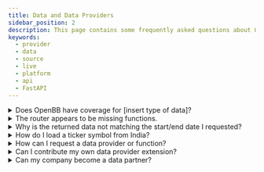 ```yaml
---
title: Data and Data Providers
sidebar_position: 2
description: This page contains some frequently asked questions about OpenBB data and providers.
keywords:
  - provider
  - data
  - source
  - live
  - platform
  - api
  - FastAPI
---
```



<HeadTitle title="Data Providers FAQ - FAQs | OpenBB Platform Docs" />

<details>
<summary mdxType="summary">Does OpenBB have coverage for [insert type of data]?</summary>

Equity market coverage will vary by provider and subscription status with them. It is common for free tiers to be US-listings only.

You can find all data models [here](/platform/data_models), or the [Reference](/platform/reference) page of endpoints.

If the type of data you are looking for is not listed there, send us a [feature request](https://openbb.co/request-a-feature) telling us about your use case.

</details>

<details>
<summary mdxType="summary">The router appears to be missing functions.</summary>

The router populates itself from the installed extensions.

For example, if the Technical Analysis extension is not installed, the `obb.technical` router path will not be present.

The same applies to data extensions. If a provider module is not installed, it will not be displayed as a choice.

If you have just installed a new extension, the Python interface may need to be rebuilt. This can be triggered manually with:

```python
import openbb
openbb.build()
exit()
```

:::tip
Install all toolkits and data providers with:

```bash
pip install "openbb[all]"
```

or by cloning the GitHub repo, from the `/openbb_platform/` folder:

```bash
python dev_install.py -e
```

The nightly PyPI distribution is another way to install everything, and to be on the bleeding edge of development:

```bash
pip install openbb-nightly
```

:::

</details>

<details>
<summary mdxType="summary">Why is the returned data not matching the start/end date I requested?</summary>

The provider may not have data from the requested period, in which case the data will be what they return. For example, `provider='yfinance'` at one-minute intervals will not return beyond one week ago.

Another reason could be the data entitlements of your API key. Check the provider's website to know what data coverage to expect.

If there is technical problem with a provider or function, please check [GitHub](https://github.com/OpenBB-finance/OpenBBTerminal/issues/new/choose) and raise an issue if one does not already exist.

Or, send us an [email](mailto:support@openbb.co) with the details, your system configuration, the syntax used, and any error messages that are raised.

</details>

<details>
<summary mdxType="summary">How do I load a ticker symbol from India?</summary>

Ticker symbols listed on exchanges outside of the US will have a suffix attached, for example, Rico Auto Industries Limited:

```python
from openbb import obb
data = obb.equity.price.historical("ricoauto.ns", provider="fmp")
```

The precise naming convention will differ by source, it's best to reference each source's own documentation for conventions.

</details>

<details>
<summary mdxType="summary">How can I request a data provider or function?</summary>

Please [request a feature](https://openbb.co/request-a-feature), tell us about your use case.

</details>

<details>
<summary mdxType="summary">Can I contribute my own data provider extension?</summary>

Yes! Please take a look at our [Development](../developer_guide/development) pages for more information.

</details>

<details>
<summary mdxType="summary">Can my company become a data partner?</summary>

Yes! Please visit our website [here](https://openbb.co/use-cases/data-vendors) and fill out the form.

</details>
